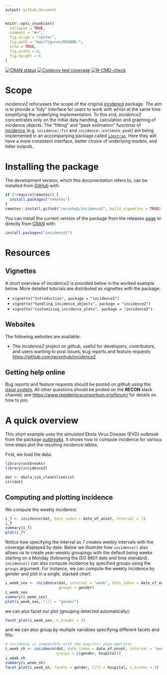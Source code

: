 ```yaml
---
output: github_document
---
```


```r
knitr::opts_chunk$set(
  collapse = TRUE,
  comment = "#>",
  fig.align = "center",
  fig.path = "man/figures/README-",
  echo = TRUE,
  fig.width = 8,
  fig.height = 6
)

```

<!-- badges: start -->
[![CRAN status](https://www.r-pkg.org/badges/version/incidence2)](https://CRAN.R-project.org/package=incidence2)
[![Codecov test coverage](https://codecov.io/gh/reconhub/incidence2/branch/master/graph/badge.svg)](https://codecov.io/gh/reconhub/incidence2?branch=master)
[![R-CMD-check](https://github.com/reconhub/incidence2/workflows/R-CMD-check/badge.svg)](https://github.com/reconhub/incidence2/actions)
<!-- badges: end -->


# Scope

*incidence2* refocusses the scope of the original
[incidence](https://github.com/reconhub/incidence) package.  The aim is to
provide a "tidy" interface for users to work with whilst at the same time
simplifying the underlying implementation. To this end, *incidence2* 
concentrates only on the initial data handling, calculation and graphing of 
incidence objects. The "fitting" and "peak estimation" functions of 
[incidence](https://github.com/reconhub/incidence) (e.g. `incidence::fit` and
`incidence::estimate_peak`) are being implemented in an accompanying package 
called [`i2extras`](https://github.com/reconhub/i2extras).  Here 
they will have a more consistent interface, better choice of underlying models,
and tidier outputs. 


# Installing the package

The development version, which this documentation refers to, can be installed
from [GitHub](https://github.com/) with:

```r
if (!require(remotes)) {
  install.packages("remotes")
}
remotes::install_github("reconhub/incidence2", build_vignettes = TRUE)
```

You can install the current version of the package from the releases
[page](https://github.com/reconhub/incidence2/releases) or directly from
[CRAN](https://cran.r-project.org/) with:

```r
install.packages("incidence2")
```


# Resources

## Vignettes

A short overview of *incidence2* is provided below in the worked example below.
More detailed tutorials are distributed as vignettes with the package:

* `vignette("Introduction", package = "incidence2")`
* `vignette("handling_incidence_objects", package = "incidence2")`
* `vignette("customizing_incidence_plots", package = "incidence2")`

## Websites

The following websites are available:

- The *incidence2* project on *github*, useful for developers, contributors, and
users wanting to post issues, bug reports and feature requests: <br>
<https://github.com/reconhub/incidence2>

## Getting help online

Bug reports and feature requests should be posted on *github* using the
[*issue* system](https://github.com/reconhub/incidence2/issues). All other
questions should be posted on the **RECON** slack channel; see 
<https://www.repidemicsconsortium.org/forum/> for details on how to join.


# A quick overview

This short example uses the simulated Ebola Virus Disease (EVD) outbreak from
the package [*outbreaks*](https://github.com/reconhub/outbreaks). It shows how
to compute incidence for various time steps plot the resulting incidence tables.

First, we load the data:

```r
library(outbreaks)
library(incidence2)

dat <- ebola_sim_clean$linelist
str(dat)
```

## Computing and plotting incidence

We compute the weekly incidence:

```r
i_7 <- incidence(dat, date_index = date_of_onset, interval = 7)
i_7
summary(i_7)
plot(i_7)
```

Notice how specifying the interval as 7 creates weekly intervals with the
coverage displayed by date. Below we illustrate how `incidence()` also allows us
to create year-weekly groupings with the default being weeks starting on a
Monday (following the ISO 8601 date and time standard). `incidence()` can also
compute incidence by specified groups using the `groups` argument. For instance,
we can compute the weekly incidence by gender and plot in a single, stacked
chart:

```r
i_week_sex <- incidence(dat, interval = "week", date_index = date_of_onset,
                        groups = gender)
i_week_sex
summary(i_week_sex)
plot(i_week_sex, fill = "gender")
```

we can also facet our plot (grouping detected automatically):

```r
facet_plot(i_week_sex, n_breaks = 3)
```

and we can also group by multiple variables specifying different facets and 
fills:

```r
# incidence is compatible with the magrittr pipe operator
i_week_sh <- incidence(dat, date_index = date_of_onset, interval = "week",
                       groups = c(gender, hospital))
i_week_sh
summary(i_week_sh)
facet_plot(i_week_sh, facets = gender, fill = hospital, n_breaks = 3)
```
